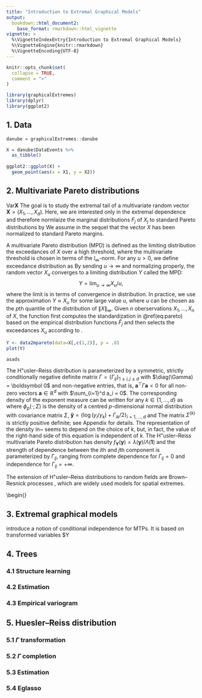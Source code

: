 ```yaml
---
title: "Introduction to Extremal Graphical Models"
output:
  bookdown::html_document2:
    base_format: rmarkdown::html_vignette 
vignette: >
  %\VignetteIndexEntry{Introduction to Extremal Graphical Models}
  %\VignetteEngine{knitr::rmarkdown}
  %\VignetteEncoding{UTF-8}
---
```

\newcommand{\var}{\mathrm{Var}} 
\newcommand{\g}{\boldsymbol}

```r
knitr::opts_chunk$set(
  collapse = TRUE,
  comment = ">"
)
```

```r
library(graphicalExtremes)
library(dplyr)
library(ggplot2)
```

## 1. Data

```r
danube = graphicalExtremes::danube

X = danube$DataEvents %>% 
  as_tibble()
  
ggplot2::ggplot(X) +
  geom_point(aes(x = X1, y = X2))

```



## 2. Multivariate Pareto distributions
$\var \g X$
The goal is to study the extremal tail of a multivariate random vector $\g{X} = (X_1,\dots, X_d)$. Here, we are interested only in the extremal dependence and therefore normlaize the marginal distributions $F_j$ of $X_j$ to standard Pareto distributions by
\begin{equation}
1 /\{1- F_j(X_j)\}, \quad j=1,\dots, d. (\#eq:pareto)
\end{equation}
We assume in the sequel that the vector $X$ has been normalized to standard Pareto margins.

A multivariate Pareto distribution (MPD) is defined as the limiting distribution the exceedances of $X$ over a high threshold, where the multivariate threshold is chosen in terms of the $l_\infty$-norm. For any $u>0$, we define exceedance distribution as
\begin{equation}\label{exc}
X_u = X \mid \| X \|_\infty > u
\end{equation}
By sending $u\to \infty$ and normalizing properly, the random vector $X_u$ converges to a limiting distribution $Y$ called the MPD:
$$ Y = \lim_{u\to \infty} X_u /u,$$
where the limit is in terms of convergence in distribution. In practice, we use the approximation $Y \approx X_u$ for some large value $u$, where $u$ can be chosen as the $p$th quantile of the distribution of $\|X\|_\infty$. Given $n$ oberservations $X_1, \dots, X_n$ of $X$, the function \texttt{data2mpareto} first computes the standardization in \@ref(eq:pareto) based on the empirical distribution functions $\hat F_j$ and then selects the exceedances $X_u$ according to \eqref{exc}. 


```r
Y <- data2mpareto(data=X[,c(1,2)], p = .8)
plot(Y)

```



```theorem
asads
```

The H\"usler--Reiss distribution \citep{Husler1989} is parameterized by a symmetric,
strictly conditionally negative definite matrix $\Gamma = \{\Gamma_{ij}\}_{1\leq i,j\leq d}$ with $\diag(\Gamma) = \g 0$ and non-negative entries, that is, $\g a^\top \Gamma \g a < 0$ for all non-zero vectors $\g a \in \mathbb R^d$ with $\sum_{i=1}^d a_i = 0$. The corresponding density of the exponent measure can be written for any $k\in\{1,\dots, d\}$ as \citep[cf.,][]{Engelke2015}
\begin{align}\label{eq:fYHR}
  \lambda(\g y)
  %&= \frac{y_k^{-2}\prod_{i\neq k} y_i^{-1}}{\sqrt{(2\pi)^{(d-1)}|\det \Sigma^{(k)}|}} \exp\left( -\frac12 \g{\tilde y}^\top_{\setminus k} (\Sigma^{(k)})^{-1}\g{\tilde y}_{\setminus k} \right)\\
  &= y_k^{-2}\prod_{i\neq k} y_i^{-1} \phi_{d-1}\left(\g{\tilde y}_{\setminus k}; \Sigma^{(k)}\right), \quad \g y \in \mathcal E,
\end{align}
where $\phi_p(\cdot; \Sigma)$ is the density of a centred $p$-dimensional normal distribution with covariance matrix $\Sigma$, $\g{\tilde y} = \{\log(y_i/y_k) + \Gamma_{ik}/2\}_{i=1,\dots, d}$ and 
\begin{align}\label{sigma_k}
  \Sigma^{(k)}  =\frac{1}{2} \{\Gamma_{ik}+\Gamma_{jk}-\Gamma_{ij}\}_{i,j\neq k} \in\mathbb R^{(d-1)\times (d-1)}.
\end{align}
The matrix $\Sigma^{(k)}$ is strictly positive definite; see Appendix \ref{link_vario} for details.
The representation of the density in~\eqref{eq:fYHR} seems to 
depend on the choice of $k$, but, in fact, the value of the right-hand side of this equation is independent of $k$. The H\"usler--Reiss multivariate Pareto distribution has density 
$f_{\g Y}(\g y) = \lambda(\g y) / \Lambda(\mathbf 1)$ and the
strength of dependence between the $i$th and $j$th component is parameterized by $\Gamma_{ij}$, ranging from complete dependence for $\Gamma_{ij}=0$ and independence for $\Gamma_{ij}=+\infty$. 

The extension of H\"usler--Reiss distributions to random fields are
Brown--Resnick processes \citep{bro1977, kab2009}, which are widely used models for spatial
extremes.   


\begin{}

## 3. Extremal graphical models

\cite{enghtiz} introduce a notion of conditional independence for MTPs. It is based on transformed variables $Y

## 4. Trees
### 4.1 Structure learning
### 4.2 Estimation
### 4.3 Empirical variogram
## 5. Huesler--Reiss distribution
### 5.1 $\Gamma$ transformation
### 5.2 $\Gamma$ completion
### 5.3 Estimation
### 5.4 Eglasso
